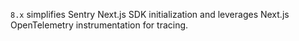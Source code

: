 `8.x` simplifies Sentry Next.js SDK initialization and leverages Next.js OpenTelemetry instrumentation for tracing.
